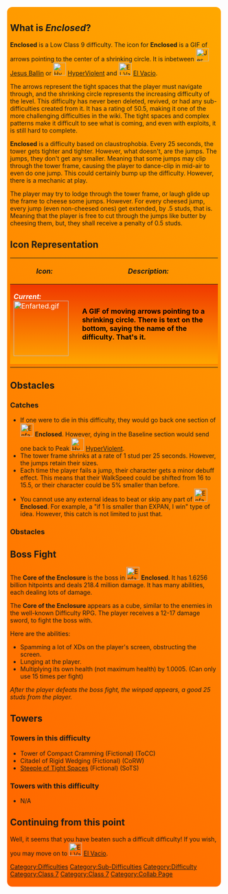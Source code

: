<div style="box-sizing:border-box; border-radius:15px;border:3px solid white;overflow:hidden;background:linear-gradient(45deg, #FF6300,#FFA800);padding:0.5em;">{{Background|File=Wdauhofa.gif}}{{Collaboration}}{{Physically Impossible}}{{NewDifficultyInfobox|image1=Enfarted.gif|title1=Enclosed|caption1="Stop it patrick you're scaring him!"|class=Low Class 7|rating=65.66|type=Sub-Difficulty|previous=[[File:Jes.png|30px]] [[Jesus Ballin'|Jesus Ballin]]|next=[[File:El Vacio Sqaure.png|30px]] [[El Vacio]]|class_range=Low|difficulty_range=Baseline to Peak|creator(s)=MaybeAFryingPan24, Touchgrass210779|date_added=01/09/2023|alt_previous=[[File:HyperViolent_New.png|30px]] [[HyperViolent]]|main_difficulty=[[File:Jes.png|30px]] [[Jesus Ballin'|Jesus Ballin]]|decal_id=[https://create.roblox.com/store/asset/17231621619/Enclosed Here]}}

==What is ''Enclosed''?==
'''Enclosed''' is a Low Class 9 difficulty. The icon for '''Enclosed''' is a GIF of arrows pointing to the center of a shrinking circle. It is inbetween [[File:Jes.png|30px]] [[Jesus Ballin'|Jesus Ballin]] or [[File:HyperViolent_New.png|30px]] [[HyperViolent]] and [[File:El Vacio Sqaure.png|30px]] [[El Vacio]]. 

The arrows represent the tight spaces that the player must navigate through, and the shrinking circle represents the increasing difficulty of the level. This difficulty has never been deleted, revived, or had any sub-difficulties created from it. It has a rating of 50.5, making it one of the more challenging difficulties in the wiki. The tight spaces and complex patterns make it difficult to see what is coming, and even with exploits, it is still hard to complete.

'''Enclosed''' is a difficulty based on claustrophobia. Every 25 seconds, the tower gets tighter and tighter. However, what doesn't, are the jumps. The jumps, they don't get any smaller. Meaning that some jumps may clip through the tower frame, causing the player to dance-clip in mid-air to even do one jump. This could certainly bump up the difficulty. However, there is a mechanic at play.

The player may try to lodge through the tower frame, or laugh glide up the frame to cheese some jumps. However. For every cheesed jump, every jump (even non-cheesed ones) get extended, by .5 studs, that is. Meaning that the player is free to cut through the jumps like butter by cheesing them, but, they shall receive a penalty of 0.5 studs.

==Icon Representation==
{| class="wikitable mw-collapsible" style="text-align:center;"
|-
!'''''Icon:'''''
!'''''Description:'''''
|-
! style="background:linear-gradient(180deg, #f03800,#ffa600); color: white" |'''''Current:'''''[[File:Enfarted.gif|center|128x128px]]
| style="background:linear-gradient(180deg, #f03800,#ffa600); color: black" |'''A GIF of moving arrows pointing to a shrinking circle. There is text on the bottom, saying the name of the difficulty. That's it.'''
|-

|}

== Obstacles ==

=== Catches ===

* If one were to die in this difficulty, they would go back one section of [[File:Enfarted.gif|frameless|30x30px]] '''Enclosed'''. However, dying in the Baseline section would send one back to Peak [[File:HyperViolent New.png|frameless|30x30px]] [[HyperViolent]].
* The tower frame shrinks at a rate of 1 stud per 25 seconds. However, the jumps retain their sizes.
* Each time the player fails a jump, their character gets a minor debuff effect. This means that their WalkSpeed could be shifted from 16 to 15.5, or their character could be 5% smaller than before.
* You cannot use any external ideas to beat or skip any part of [[File:Enfarted.gif|frameless|30x30px]] '''Enclosed'''. For example, a "if 1 is smaller than EXPAN, I win" type of idea. However, this catch is not limited to just that.

=== Obstacles ===
{{ObstacleTableRevamp|JumpClimbableBase=56.132|Increment=1.043}}
{{Boss|title1=Core of the Enclosure|image1=ecks_dee.png|caption1=This is it.|hp=1,625,600,000|damage=218,400,000|drops=The Key of Enclosure|found_in=Enclosed|how_to_access=Beat Enclosed|difficulty=Peripheral Enclosed}}
== Boss Fight ==
The '''Core of the Enclosure''' is the boss in [[File:Enfarted.gif|frameless|30x30px]] '''Enclosed'''. It has 1.6256 billion hitpoints and deals 218.4 million damage. It has many abilities, each dealing lots of damage. 

The '''Core of the Enclosure''' appears as a cube, similar to the enemies in the well-known Difficulty RPG. The player receives a 12-17 damage sword, to fight the boss with.

Here are the abilities:

* Spamming a lot of XDs on the player's screen, obstructing the screen.
* Lunging at the player.
* Multiplying its own health (not maximum health) by 1.0005. (Can only use 15 times per fight)

''After the player defeats the boss fight, the winpad appears, a good 25 studs from the player.''

== Towers ==

=== Towers in this difficulty ===

* Tower of Compact Cramming (Fictional) (ToCC)
* Citadel of Rigid Wedging (Fictional) (CoRW)
*[[Steeple of Tight Spaces]] (Fictional) (SoTS)

=== Towers with this difficulty ===

* N/A

== Continuing from this point ==
Well, it seems that you have beaten such a difficult difficulty! If you wish, you may move on to [[File:El Vacio Sqaure.png|30px]] [[El Vacio]].
{{DifficultiesNavbox}}
[[Category:Difficulties]]
[[Category:Sub-Difficulties]]
[[Category:Difficulty]]
[[Category:Class 7]]
[[Category:Class 7]]
[[Category:Collab Page]]